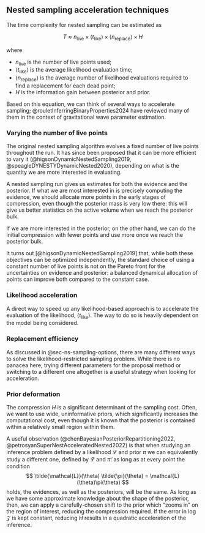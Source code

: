 ## Nested sampling acceleration techniques

The time complexity for nested sampling can be estimated as

$$
T \approx n_{\text{live}} \times \langle t_{\text{like}} \rangle \times \langle n_{\text{replace}}\rangle \times  H 
$$

where

- $n_\text{live}$ is the number of live points used;
- $\langle t_{\text{like}} \rangle$ is the average likelihood evaluation time;
- $\langle n_\text{replace} \rangle$ is the average number of likelihood evaluations required to find a replacement for each dead point;
- $H$ is the information gain between posterior and prior.

Based on this equation, we can think of several ways to accelerate sampling;  @rouletInferringBinaryProperties2024 have reviewed many of them in the context of gravitational wave parameter estimation.

### Varying the number of live points

The original nested sampling algorithm evolves a fixed number of live points throughout the run. 
It has since been proposed that it can be more efficient to vary it (@higsonDynamicNestedSampling2019, @speagleDYNESTYDynamicNested2020), depending on what is the quantity we are more interested in evaluating.

A nested sampling run gives us estimates for both the evidence and the posterior. If what we are most interested in is precisely computing the evidence, we should allocate more points in the early stages of compression, even though the posterior mass is very low there: this will give us better statistics on the active volume when we reach the posterior bulk.

If we are more interested in the posterior, on the other hand, we can do the initial compression with fewer points and use more once we reach the posterior bulk. 

It turns out [@higsonDynamicNestedSampling2019] that, while both these objectives can be optimized independently, the standard choice of using a constant number of live points is not on the Pareto front for the uncertainties on evidence and posterior: a balanced dynamical allocation of points can improve both compared to the constant case.

### Likelihood acceleration

A direct way to speed up any likelihood-based approach is to accelerate the evaluation of the likelihood, $\langle t_\text{like} \rangle$. The way to do so is heavily dependent on the model being considered. 

### Replacement efficiency

As discussed in @sec-ns-sampling-options, there are many different ways to solve the likelihood-restricted sampling problem. 
While there is no panacea here, trying different parameters for the proposal method or switching to a different one altogether is a useful strategy when looking for acceleration.

### Prior deformation

The compression $H$ is a significant determinant of the sampling cost. 
Often, we want to use wide, uninformative priors, which significantly increases the computational cost, even though it is known that the posterior is contained within a relatively small region within them.

A useful observation (@chenBayesianPosteriorRepartitioning2022, @petrosyanSuperNestAcceleratedNested2022) is that when studying an inference problem defined by a likelihood $\mathcal{L}$ and prior $\pi$ we can equivalently study a different one, defined by $\mathcal{\tilde{L}}$ and $\tilde{\pi}$: as long as at every point the condition
$$
\tilde{\mathcal{L}}(\theta) \tilde{\pi}(\theta) = \mathcal{L} (\theta)\pi(\theta)
$$
holds, the evidences, as well as the posteriors, will be the same.
As long as we have some approximate knowledge about the shape of the posterior, then, we can  apply a carefully-chosen shift to the prior which "zooms in" on the region of interest, reducing the compression required.
If the error in $\log\mathcal{Z}$ is kept constant, reducing $H$ results in a quadratic acceleration of the inference.